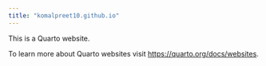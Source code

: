 ```yaml
---
title: "komalpreet10.github.io"
---
```


This is a Quarto website.

To learn more about Quarto websites visit <https://quarto.org/docs/websites>.
